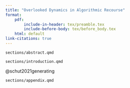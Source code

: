```yaml
---
title: "Overlooked Dynamics in Algorithmic Recourse"
format: 
    pdf:
        include-in-header: tex/preamble.tex
        include-before-body: tex/before_body.tex
    html: default
link-citations: true
---
```


```.include
sections/abstract.qmd
```

```.include
sections/introduction.qmd
```

@schut2021generating

```.include
sections/appendix.qmd
```

